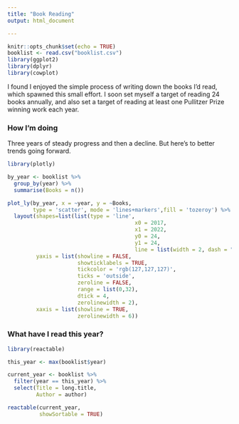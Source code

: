 ```yaml
---
title: "Book Reading"
output: html_document

---
```


```r
knitr::opts_chunk$set(echo = TRUE)
booklist <- read.csv("booklist.csv")
library(ggplot2)
library(dplyr)
library(cowplot)
```

I found I enjoyed the simple process of writing down the books I'd read, which spawned this small effort. I soon set myself a target of reading 24 books annually, and also set a target of reading at least one Pullitzer Prize winning work each year.



### How I'm doing

Three years of steady progress and then a decline. But here's to better trends going forward.

```r
library(plotly)

by_year <- booklist %>%
  group_by(year) %>%
  summarise(Books = n())

plot_ly(by_year, x = ~year, y = ~Books,
        type = 'scatter', mode = 'lines+markers',fill = 'tozeroy') %>%
  layout(shapes=list(list(type = 'line', 
                                        x0 = 2017,
                                        x1 = 2022, 
                                        y0 = 24,
                                        y1 = 24, 
                                        line = list(width = 2, dash = "dot"))),
         yaxis = list(showline = FALSE,
                      showticklabels = TRUE,
                      tickcolor = 'rgb(127,127,127)',
                      ticks = 'outside',
                      zeroline = FALSE,
                      range = list(0,32),
                      dtick = 4,
                      zerolinewidth = 2),
         xaxis = list(showline = TRUE,
                      zerolinewidth = 6))


```

### What have I read this year?
```r
library(reactable)

this_year <- max(booklist$year)

current_year <- booklist %>%
  filter(year == this_year) %>%
  select(Title = long.title,
         Author = author)

reactable(current_year,
          showSortable = TRUE)

```
